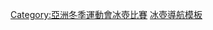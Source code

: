 {{Navbox
|name = 亞洲冬季運動會冰壺比賽
|title = [[亞洲冬季運動會冰壺比賽]]
| state = {{{state|autocollapse}}}
| listclass = hlist
| titlestyle = background-color:#BFD7FF;
| imageleftstyle = width:60px; <!-- minimize width used by left image cell -->
| imagestyle = width:60px; <!-- same as imageleftstyle to center the list -->
| image = [[File:No image.svg|40px|link=]] <!-- empty right image to center the list -->
| imageleft = [[File:Curling pictogram.svg|40px]]
|list1 =
* [[2003年亞洲冬季運動會冰壺比賽|2003]]
* [[2007年亞洲冬季運動會冰壺比賽|2007]]
* <span style="color:#A0A0A0;">2011</span>
* [[2017年亞洲冬季運動會冰壺比賽|2017]]
|below = [[亞洲冬季運動會冰壺獎牌得主列表|獎牌得主列表]]
}}<includeonly>[[Category:亞洲冬季運動會冰壺比賽]]</includeonly><noinclude>
[[Category:亞洲冬季運動會模板|{{PAGENAME}}]]
[[Category:冰壺導航模板|冰壺導航模板]]
</noinclude>